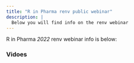 ```yaml
---
title: "R in Pharma renv public webinar"
description: |
  Below you will find info on the renv webinar
---
```


R in Pharma _2022_ renv webinar info is below:

### Vidoes
